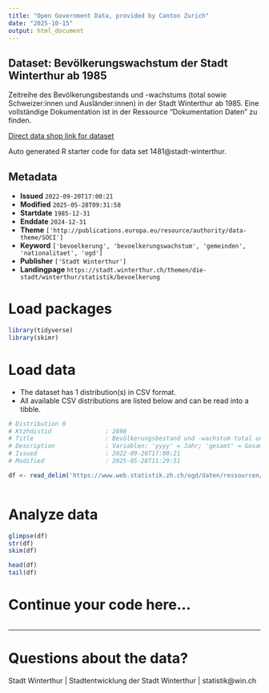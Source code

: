 ```yaml
---
title: "Open Government Data, provided by Canton Zurich"
date: "2025-10-15"
output: html_document
---
```


## Dataset: Bevölkerungswachstum der Stadt Winterthur ab 1985

Zeitreihe des Bevölkerungsbestands und -wachstums (total sowie Schweizer:innen und Ausländer:innen) in der Stadt Winterthur ab 1985. Eine vollständige Dokumentation ist in der Ressource "Dokumentation Daten" zu finden.

[Direct data shop link for dataset](https://www.zh.ch/de/politik-staat/statistik-daten/datenkatalog.html#/datasets/1481@stadt-winterthur)

Auto generated R starter code for data set 1481@stadt-winterthur.

## Metadata

- **Issued** `2022-09-20T17:00:21`
- **Modified** `2025-05-28T09:31:58`
- **Startdate** `1985-12-31`
- **Enddate** `2024-12-31`
- **Theme** `['http://publications.europa.eu/resource/authority/data-theme/SOCI']`
- **Keyword** `['bevoelkerung', 'bevoelkerungswachstum', 'gemeinden', 'nationalitaet', 'ogd']`
- **Publisher** `['Stadt Winterthur']`
- **Landingpage** `https://stadt.winterthur.ch/themen/die-stadt/winterthur/statistik/bevoelkerung`


# Load packages

```r

library(tidyverse)
library(skimr)

```

# Load data

-   The dataset has 1 distribution(s) in CSV format.
-   All available CSV distributions are listed below and can be read into a tibble.

```r

# Distribution 0
# Ktzhdistid               : 2898
# Title                    : Bevölkerungsbestand und -wachstum total und Schweizer:innen und Ausländer:innen nach Jahr
# Description              : Variablen: 'yyyy' = Jahr; 'gesamt' = Gesamtzahl der Einwohner:innen; 'wachstum' = Bevölkerungswachstum zum Vorjahr absolut; 'schweiz' = Anzahl Schweizer:innen; 'ausland' = Anzahl Ausländer:innen. Eine vollständige Dokumentation ist in der Ressource "Dokumentation Daten" zu finden.
# Issued                   : 2022-09-20T17:00:21
# Modified                 : 2025-05-28T11:29:51

df <- read_delim('https://www.web.statistik.zh.ch/ogd/daten/ressourcen/KTZH_00001481_00002898.csv')



```

# Analyze data

```r

glimpse(df)
str(df)
skim(df)

head(df)
tail(df)

```

# Continue your code here...

```r

```

------------------------------------------------------------------------

# Questions about the data?

Stadt Winterthur | Stadtentwicklung der Stadt Winterthur | statistik@win.ch
